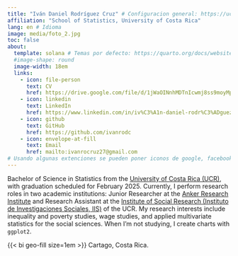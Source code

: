 ```yaml
---
title: "Iván Daniel Rodríguez Cruz" # Configuracion general: https://ucsb-meds.github.io/creating-quarto-websites/
affiliation: "School of Statistics, University of Costa Rica" 
lang: en # Idioma
image: media/foto_2.jpg    
toc: false
about: 
  template: solana # Temas por defecto: https://quarto.org/docs/websites/website-about.html#templates
  #image-shape: round
  image-width: 18em
  links:
    - icon: file-person
      text: CV
      href: https://drive.google.com/file/d/1jWaOINnhMDTnIcwmj8ss9moyMpzmacYm/view?usp=sharing
    - icon: linkedin
      text: LinkedIn
      href: https://www.linkedin.com/in/iv%C3%A1n-daniel-rodr%C3%ADguez-cruz-2471a325a/
    - icon: github
      text: GitHub
      href: https://github.com/ivanrodc
    - icon: envelope-at-fill
      text: Email
      href: mailto:ivanrocruz27@gmail.com
# Usando algunas extenciones se pueden poner iconos de google, facebook, etc en el texto: https://quarto.org/docs/extensions/
---
```


Bachelor of Science in Statistics from the [University of Costa Rica (UCR)](https://www.ucr.ac.cr/), with graduation scheduled for February 2025. Currently, I perform research roles in two academic institutions: Junior Researcher at the [Anker Research Institute](https://www.ankerresearchinstitute.org/) and Research Assistant at the [Institute of Social Research (Instituto de Investigaciones Sociales, IIS)](https://iis.ucr.ac.cr/) of the UCR. My research interests include inequality and poverty studies, wage studies, and applied multivariate statistics for the social sciences. When I'm not studying, I create charts with `ggplot2`.

{{< bi geo-fill size=1em >}} Cartago, Costa Rica.

